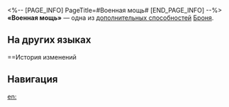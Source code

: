<%-- [PAGE_INFO]
PageTitle=#Военная мощь#
[END_PAGE_INFO] --%>
{{Навык Инфобокс
|Название         = Военная мощь
|Изображение      = След Военная мощь.png
|Персонаж         = Броня
|Тип              = Доп. способность
|Возвышение       = 6
|Длительность     = 
|Описание         = Когда Броня находится на поле боя, урон всех союзников повышается на 10%.
|Свойство1        = 
|Масштабирование1 = 
}}
'''«Военная мощь»''' — одна из [[дополнительная способность|дополнительных способностей]] [[Броня]].

==На других языках==
{{На других языках
|en   = Military Might
|zhs  = 军势
|zht  = 軍勢
|ja   = {{Rubi|軍勢|ぐんぜい}}
|ko   = 군세
|es   = Poder militar
|fr   = Puissance militaire
|ru   = Военная мощь
|th   = Military Might
|vi   = Quân Sự Mạnh Mẽ
|de   = Militärmacht
|id   = Military Might
|pt   = Poder Militar
}}

==История изменений
{{История изменений|3.5}}

==Навигация==
{{Навык Навбокс|Броня}}

[[en:]]